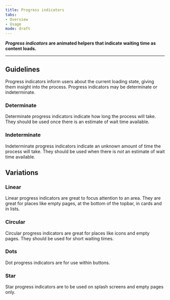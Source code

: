 ```yaml
---
title: Progress indicators 
tabs: 
- Overview
- Usage
mode: draft
---
```


***Progress indicators* are animated helpers that indicate waiting time as content loads.**
<!--One to two sentences as an introduction to the component-->

***

## Guidelines
<!--List how to use it, sizes, widths, grid interactions, color allowances -->

Progress indicators inform users about the current loading state, giving them insight into the process. Progress indicators may be determinate or indeterminate. 

### Determinate

Determinate progress indicators indicate how long the process will take. They should be used once there is an estimate of wait time available. 


### Indeterminate

Indeterminate progress indicators indicate an unknown amount of time the process will take. They should be used when there is *not* an estimate of wait time available. 


## Variations 
<!--One ### heading per frame in Figma, explaining each component in that frame. One 'content' section per variation if needed -->


### Linear

Linear progress indicators are great to focus attention to an area. They are great for places like empty pages, at the bottom of the topbar, in cards and in lists. 

<Embed url="https://www.figma.com/file/0bGXR2sCwMVSDNyyzu5BXrO5/Desktop-UI?node-id=2529%3A17" />


### Circular

Circular progress indicators are great for places like icons and empty pages. They should be used for short waiting times. 

<Embed url="https://www.figma.com/file/0bGXR2sCwMVSDNyyzu5BXrO5/Desktop-UI?node-id=2529%3A34" />


### Dots

Dot progress indicators are for use within buttons. 

<Embed url="https://www.figma.com/file/0bGXR2sCwMVSDNyyzu5BXrO5/Desktop-UI?node-id=112%3A887" />


### Star

Star progress indicators are to be used on splash screens and empty pages only. 

<Embed url="https://www.figma.com/file/0bGXR2sCwMVSDNyyzu5BXrO5/Desktop-UI?node-id=2529%3A67" />
